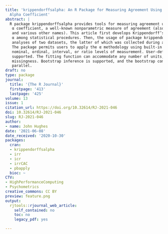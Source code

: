 ```yaml
---
title: 'krippendorffsalpha: An R Package for Measuring Agreement Using Krippendorff''s
  Alpha Coefficient'
abstract: |
  R package krippendorffsalpha provides tools for measuring agreement using Krippendorff’s
   α coefficient, a well-known nonparametric measure of agreement (also called inter-rater reliability
   and various other names). This article first develops Krippendorff’s α in a natural way and situates
   α among statistical procedures. Then, the usage of package krippendorffsalpha is illustrated via
   analyses of two datasets, the latter of which was collected during an imaging study of hip cartilage.
   The package permits users to apply the α methodology using built-in distance functions for the
   nominal, ordinal, interval, or ratio levels of measurement. User-defined distance functions are also
   supported. The fitting function can accommodate any number of units, any number of coders, and
   missingness. Bootstrap inference is supported, and the bootstrap computation can be carried out in
   parallel.
draft: no
type: package
journal:
  title: '{The R Journal}'
  firstpage: '413'
  lastpage: '425'
volume: 13
issue: 1
citation_url: https://doi.org/10.32614/RJ-2021-046
doi: 10.32614/RJ-2021-046
slug: RJ-2021-046
author:
- name: John Hughes
date: '2021-06-08'
date_received: '2020-10-30'
packages:
  cran:
  - krippendorffsalpha
  - irr
  - icr
  - irrCAC
  - pbapply
  bioc: ~
CTV:
- HighPerformanceComputing
- Psychometrics
creative_commons: CC BY
preview: feature.png
output:
  rjtools::rjournal_web_article:
    self_contained: no
    toc: no
    legacy_pdf: yes

---
```

